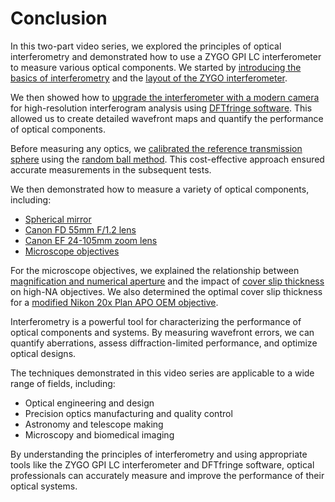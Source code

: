 
# Conclusion

In this two-part video series, we explored the principles of optical interferometry and demonstrated how to use a ZYGO GPI LC interferometer to measure various optical components. We started by [introducing the basics of interferometry](/introduction) and the [layout of the ZYGO interferometer](/zygo-gpi-lc-interferometer).

We then showed how to [upgrade the interferometer with a modern camera](/zygo-gpi-lc-interferometer/upgrading-with-modern-camera) for high-resolution interferogram analysis using [DFTfringe software](/zygo-gpi-lc-interferometer/interferogram-analysis-dftfringe). This allowed us to create detailed wavefront maps and quantify the performance of optical components.

Before measuring any optics, we [calibrated the reference transmission sphere](/calibrating-transmission-sphere) using the [random ball method](/calibrating-transmission-sphere/random-ball-method). This cost-effective approach ensured accurate measurements in the subsequent tests.

We then demonstrated how to measure a variety of optical components, including:
- [Spherical mirror](/measuring-optical-components/spherical-mirror)
- [Canon FD 55mm F/1.2 lens](/measuring-optical-components/canon-fd-55mm-lens) 
- [Canon EF 24-105mm zoom lens](/measuring-optical-components/canon-ef-24-105mm-lens)
- [Microscope objectives](/measuring-optical-components/microscope-objectives)

For the microscope objectives, we explained the relationship between [magnification and numerical aperture](/measuring-optical-components/microscope-objectives/magnification-numerical-aperture) and the impact of [cover slip thickness](/measuring-optical-components/microscope-objectives/cover-slip-thickness) on high-NA objectives. We also determined the optimal cover slip thickness for a [modified Nikon 20x Plan APO OEM objective](/measuring-optical-components/microscope-objectives/nikon-20x-plan-apo-oem).

<Callout>
Interferometry is a powerful tool for characterizing the performance of optical components and systems. By measuring wavefront errors, we can quantify aberrations, assess diffraction-limited performance, and optimize optical designs.
</Callout>

The techniques demonstrated in this video series are applicable to a wide range of fields, including:
- Optical engineering and design
- Precision optics manufacturing and quality control
- Astronomy and telescope making
- Microscopy and biomedical imaging

By understanding the principles of interferometry and using appropriate tools like the ZYGO GPI LC interferometer and DFTfringe software, optical professionals can accurately measure and improve the performance of their optical systems.